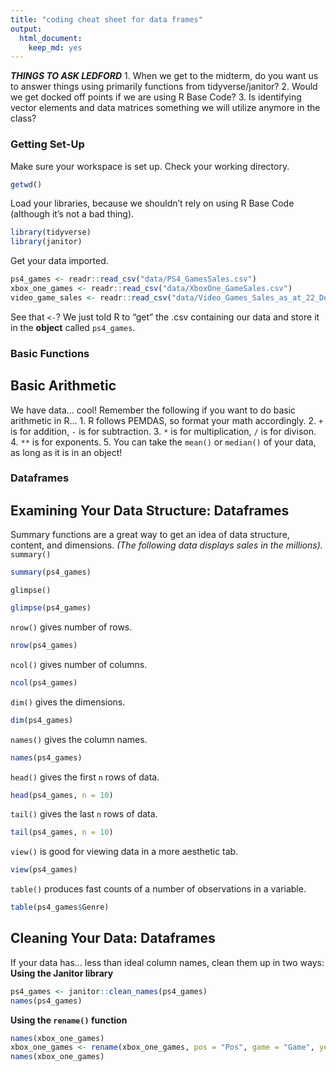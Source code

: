 ```yaml
---
title: "coding cheat sheet for data frames"
output: 
  html_document: 
    keep_md: yes
---
```

***THINGS TO ASK LEDFORD***
1. When we get to the midterm, do you want us to answer things using primarily functions from tidyverse/janitor?
2. Would we get docked off points if we are using R Base Code?
3. Is identifying vector elements and data matrices something we will utilize anymore in the class?

### Getting Set-Up
Make sure your workspace is set up. Check your working directory.
```r
getwd()
```

Load your libraries, because we shouldn't rely on using R Base Code (although it's not a bad thing).
```r
library(tidyverse)
library(janitor)
```

Get your data imported.
```r
ps4_games <- readr::read_csv("data/PS4_GamesSales.csv")
xbox_one_games <- readr::read_csv("data/XboxOne_GameSales.csv")
video_game_sales <- readr::read_csv("data/Video_Games_Sales_as_at_22_Dec_2016.csv")
```
See that `<-`? We just told R to "get" the .csv containing our data and store it in the **object** called `ps4_games`.

### Basic Functions
## Basic Arithmetic
We have data... cool! Remember the following if you want to do basic arithmetic in R...
1. R follows PEMDAS, so format your math accordingly.
2. `+` is for addition, `-` is for subtraction.
3. `*` is for multiplication, `/` is for divison.
4. `**` is for exponents.
5. You can take the `mean()` or `median()` of your data, as long as it is in an object!

### Dataframes
## Examining Your Data Structure: Dataframes
Summary functions are a great way to get an idea of data structure, content, and dimensions. *(The following data displays sales in the millions).*
`summary()`
```r
summary(ps4_games)
```
`glimpse()`
```r
glimpse(ps4_games)
```
`nrow()` gives number of rows.
```r
nrow(ps4_games)
```
`ncol()` gives number of columns.
```r
ncol(ps4_games)
```
`dim()` gives the dimensions.
```r
dim(ps4_games)
```
`names()` gives the column names.
```r
names(ps4_games)
```
`head()` gives the first `n` rows of data.
```r
head(ps4_games, n = 10)
```
`tail()` gives the last `n` rows of data.
```r
tail(ps4_games, n = 10)
```
`view()` is good for viewing data in a more aesthetic tab.
```r
view(ps4_games)
```
`table()` produces fast counts of a number of observations in a variable.
```r
table(ps4_games$Genre)
```


## Cleaning Your Data: Dataframes
If your data has... less than ideal column names, clean them up in two ways:
**Using the Janitor library**
```r
ps4_games <- janitor::clean_names(ps4_games)
names(ps4_games)
```

**Using the `rename()` function**
```r
names(xbox_one_games)
xbox_one_games <- rename(xbox_one_games, pos = "Pos", game = "Game", year = "Year", genre = "Genre", publisher = "Publisher", north_america = "North America", japan = "Japan", rest_of_world = "Rest of World", global = "Global")
names(xbox_one_games)
```



